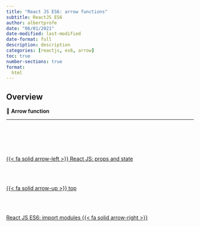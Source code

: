 ```yaml
---
title: "React JS ES6: arrow functions"
subtitle: ReactJS ES6
author: albertprofe
date: "06/01/2021"
date-modified: last-modified
date-format: full
description: description
categories: [reactjs, es6, arrow]
toc: true
number-sections: true
format:
  html
---
```


## Overview

::: {.summary}

📘 **Arrow function**


:::

---


<!--- navLinks -->
<br><br>
<div class=row>
<br>
<div class='column left previous'>
<br>
[{{< fa solid arrow-left >}} React JS: props and state](/reactjs/reactjs-what-props.qmd)
<br>
</div>
<br>
<div class='column center'>
<br>
[{{< fa solid arrow-up >}} top](#top)
<br>
</div>
<br>
<div class='column right next'>
<br>
[React JS ES6: import modules  {{< fa solid arrow-right >}}](/reactjs/reactjs-es6-import.qmd)
<br>
</div>
<br>
</div>

